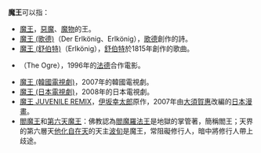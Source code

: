 '''魔王'''可以指：
*[[魔王|魔王]]，[[惡魔|惡魔]]、[[魔物|魔物]]的王。
*[[魔王_(歌德)|魔王 (歌德)]]（Der Erlkönig、Erlkönig），[[歌德|歌德]]創作的詩。
*[[魔王_(舒伯特)|魔王 (舒伯特)]]（Erlkönig），[[舒伯特|舒伯特]]於1815年創作的歌曲。
*{{link-en|魔王 (1996年法德合作電影)|The Ogre (1996 film)|魔王 (1996年電影)}}（The Ogre），1996年的[[法國|法]][[德國|德]]合作電影。
*[[魔王_(韓國電視劇)|魔王 (韓國電視劇)]]，2007年的韓國電視劇。
*[[魔王_(日本電視劇)|魔王 (日本電視劇)]]，2008年的日本電視劇。
*[[魔王_JUVENILE_REMIX|魔王 JUVENILE REMIX]]，[[伊坂幸太郎|伊坂幸太郎]]原作，2007年由[[大須賀惠|大須賀惠]]改編的[[日本|日本]][[漫畫|漫畫]]。
*[[閻魔|閻魔王]]和[[第六天魔王|第六天魔王]]：佛教認為[[閻魔|閻魔羅法王]]是地獄的掌管著，簡稱閻王；天界的第六層天[[他化自在天|他化自在天]]的天主[[波旬|波旬]]是魔王，常阻礙修行人，暗中將修行人帶上歧途。

{{disambig|M|Cat=二字作品消歧義}}